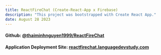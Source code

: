 ```yaml
---
title: ReactFireChat (Create-React-App x Firebase)
description: "This project was bootstrapped with Create React App."
date: August 28 2023
---
```


#### Github: [@thaiminhnguyen1999/ReactFireChat](https://github.com/thaiminhnguyen1999/ReactFireChat/)
#### Application Deployment Site: [reactfirechat.languagedevstudy.com](https://reactfirechat.languagedevstudy.com/)
